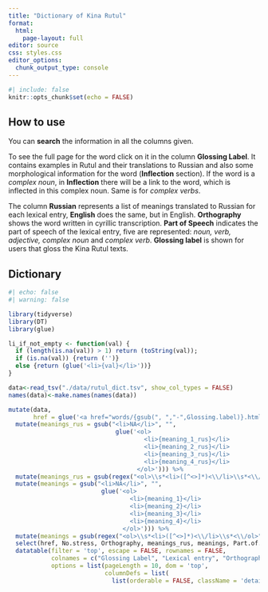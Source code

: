 ```yaml
---
title: "Dictionary of Kina Rutul"
format: 
  html:
    page-layout: full
editor: source
css: styles.css
editor_options: 
  chunk_output_type: console
---
```


```r
#| include: false
knitr::opts_chunk$set(echo = FALSE)
```

## How to use
You can **search** the information in all the columns given.

To see the full page for the word click on it in the column **Glossing Label**. It contains examples in Rutul and their translations to Russian and also some morphological information for the word (**Inflection** section). If the word is a *complex noun*, in **Inflection** there will be a link to the word, which is inflected in this complex noun. Same is for *complex verbs*.

The column **Russian** represents a list of meanings translated to Russian for each lexical entry, **English** does the same, but in English. **Orthography** shows the word written in cyrillic transcription. **Part of Speech** indicates the part of speech of the lexical entry, five are represented: *noun, verb, adjective, complex noun* and *complex verb*. **Glossing label** is shown for users that gloss the Kina Rutul texts.

<style>
  ol {
    padding: 0;
    margin: 0;
  }
</style>

## Dictionary
```r
#| echo: false
#| warning: false

library(tidyverse)
library(DT)
library(glue)

li_if_not_empty <- function(val) {
  if (length(is.na(val)) > 1) return (toString(val));
  if (is.na(val)) {return ('')}
  else {return (glue('<li>{val}</li>'))}
}

data<-read_tsv("./data/rutul_dict.tsv", show_col_types = FALSE)
names(data)<-make.names(names(data))

mutate(data, 
       href = glue('<a href="words/{gsub(", ","-",Glossing.label)}.html">{Glossing.label}</a>')) %>% 
  mutate(meanings_rus = gsub("<li>NA</li>", "", 
                              glue('<ol>
                                      <li>{meaning_1_rus}</li>
                                      <li>{meaning_2_rus}</li>
                                      <li>{meaning_3_rus}</li>
                                      <li>{meaning_4_rus}</li>
                                    </ol>'))) %>%
  mutate(meanings_rus = gsub(regex("<ol>\\s*<li>([^<>]*)<\\/li>\\s*<\\/ol>"), "\\1", meanings_rus))  %>%
  mutate(meanings = gsub("<li>NA</li>", "", 
                          glue('<ol>
                                  <li>{meaning_1}</li>
                                  <li>{meaning_2}</li>
                                  <li>{meaning_3}</li>
                                  <li>{meaning_4}</li>
                                </ol>'))) %>%
  mutate(meanings = gsub(regex("<ol>\\s*<li>([^<>]*)<\\/li>\\s*<\\/ol>"), "\\1", meanings))  %>%
  select(href, No.stress, Orthography, meanings_rus, meanings, Part.of.Speech) %>% 
  datatable(filter = 'top', escape = FALSE, rownames = FALSE,
            colnames = c("Glossing Label", "Lexical entry", "Orthography", "Russian", "English", "Part of Speech"),
            options = list(pageLength = 10, dom = 'top', 
                           columnDefs = list(
                             list(orderable = FALSE, className = 'details-control', targets = 0))))
```
